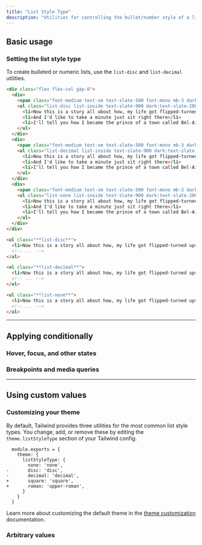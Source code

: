 ```yaml
---
title: "List Style Type"
description: "Utilities for controlling the bullet/number style of a list."
---
```




## Basic usage

### Setting the list style type

To create bulleted or numeric lists, use the `list-disc` and `list-decimal` utilities.

```html {{ mode: 'example' }}
<div class="flex flex-col gap-8">
  <div>
    <span class="font-medium text-sm text-slate-500 font-mono mb-3 dark:text-slate-400">list-disc</span>
    <ul class="list-disc list-inside text-slate-900 dark:text-slate-200">
      <li>Now this is a story all about how, my life got flipped-turned upside down</li>
      <li>And I'd like to take a minute just sit right there</li>
      <li>I'll tell you how I became the prince of a town called Bel-Air </li>
    </ul>
  </div>
  <div>
    <span class="font-medium text-sm text-slate-500 font-mono mb-3 dark:text-slate-400">list-decimal</span>
    <ul class="list-decimal list-inside text-slate-900 dark:text-slate-200">
      <li>Now this is a story all about how, my life got flipped-turned upside down</li>
      <li>And I'd like to take a minute just sit right there</li>
      <li>I'll tell you how I became the prince of a town called Bel-Air </li>
    </ul>
  </div>
  <div>
    <span class="font-medium text-sm text-slate-500 font-mono mb-3 dark:text-slate-400">list-none</span>
    <ul class="list-none list-inside text-slate-900 dark:text-slate-200">
      <li>Now this is a story all about how, my life got flipped-turned upside down</li>
      <li>And I'd like to take a minute just sit right there</li>
      <li>I'll tell you how I became the prince of a town called Bel-Air </li>
    </ul>
  </div>
</div>
```

```html
<ul class="**list-disc**">
  <li>Now this is a story all about how, my life got flipped-turned upside down</li>
  <!-- ... -->
</ul>

<ol class="**list-decimal**">
  <li>Now this is a story all about how, my life got flipped-turned upside down</li>
  <!-- ... -->
</ol>

<ul class="**list-none**">
  <li>Now this is a story all about how, my life got flipped-turned upside down</li>
  <!-- ... -->
</ul>
```

---

## <Heading ignore>Applying conditionally</Heading>

### <Heading ignore>Hover, focus, and other states</Heading>

<HoverFocusAndOtherStates defaultClass="list-none" featuredClass="list-disc" element="ul" />

### <Heading ignore>Breakpoints and media queries</Heading>

<BreakpointsAndMediaQueries defaultClass="list-none" featuredClass="list-disc" element="ul" />

---

## Using custom values

### Customizing your theme

By default, Tailwind provides three utilities for the most common list style types. You change, add, or remove these by editing the `theme.listStyleType` section of your Tailwind config.

```diff-js {{ filename: 'tailwind.config.js' }}
  module.exports = {
    theme: {
      listStyleType: {
        none: 'none',
-       disc: 'disc',
-       decimal: 'decimal',
+       square: 'square',
+       roman: 'upper-roman',
      }
    }
  }
```

Learn more about customizing the default theme in the [theme customization](/docs/theme#customizing-the-default-theme) documentation.

### Arbitrary values

<ArbitraryValues property="list-style-type" featuredClass="list-[upper-roman]" element="ul" />

